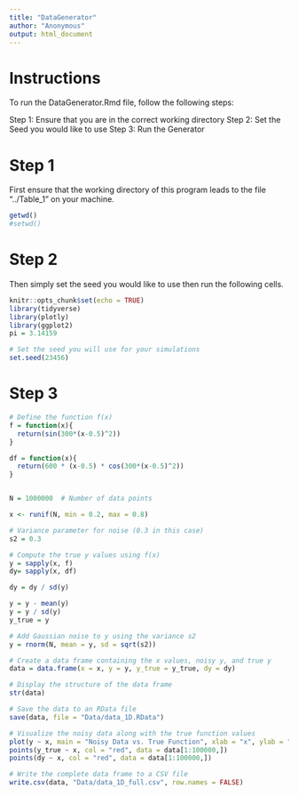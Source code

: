 ```yaml
---
title: "DataGenerator"
author: "Anonymous"
output: html_document
---
```






# Instructions
To run the DataGenerator.Rmd file, follow the following steps:

Step 1: Ensure that you are in the correct working directory
Step 2: Set the Seed you would like to use
Step 3: Run the Generator



# Step 1
First ensure that the working directory of this program leads to the file "../Table_1" on your machine.
```r
getwd()
#setwd()
```


# Step 2
Then simply set the seed you would like to use then run the following cells. 


```r
knitr::opts_chunk$set(echo = TRUE)
library(tidyverse)
library(plotly)
library(ggplot2)
pi = 3.14159

# Set the seed you will use for your simulations
set.seed(23456)
```





# Step 3

```r
# Define the function f(x)
f = function(x){
  return(sin(300*(x-0.5)^2))
}

df = function(x){
  return(600 * (x-0.5) * cos(300*(x-0.5)^2))
}


N = 1000000  # Number of data points

x <- runif(N, min = 0.2, max = 0.8)

# Variance parameter for noise (0.3 in this case)
s2 = 0.3

# Compute the true y values using f(x)
y = sapply(x, f)
dy= sapply(x, df)

dy = dy / sd(y)

y = y - mean(y)
y = y / sd(y)
y_true = y

# Add Gaussian noise to y using the variance s2
y = rnorm(N, mean = y, sd = sqrt(s2))

# Create a data frame containing the x values, noisy y, and true y
data = data.frame(x = x, y = y, y_true = y_true, dy = dy)

# Display the structure of the data frame
str(data)


```


```r

# Save the data to an RData file
save(data, file = "Data/data_1D.RData")

# Visualize the noisy data along with the true function values
plot(y ~ x, main = "Noisy Data vs. True Function", xlab = "x", ylab = "y", data = data[1:100000,])
points(y_true ~ x, col = "red", data = data[1:100000,])
points(dy ~ x, col = "red", data = data[1:100000,])

# Write the complete data frame to a CSV file
write.csv(data, "Data/data_1D_full.csv", row.names = FALSE)







```




















